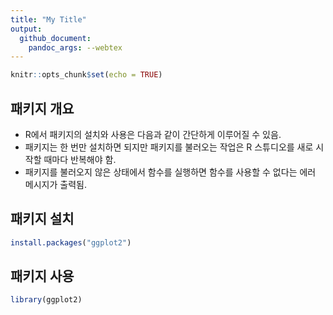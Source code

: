 ```yaml
---
title: "My Title"
output:
  github_document:
    pandoc_args: --webtex
---
```

 
```r
knitr::opts_chunk$set(echo = TRUE)
```

## 패키지 개요

* R에서 패키지의 설치와 사용은 다음과 같이 간단하게 이루어질 수 있음.
* 패키지는 한 번만 설치하면 되지만 패키지를 불러오는 작업은 R 스튜디오를 새로 시작할 때마다 반복해야 함.
* 패키지를 불러오지 않은 상태에서 함수를 실행하면 함수를 사용할 수 없다는 에러 메시지가 출력됨.

## 패키지 설치
```r
install.packages("ggplot2")
```


## 패키지 사용
```r
library(ggplot2)
```


